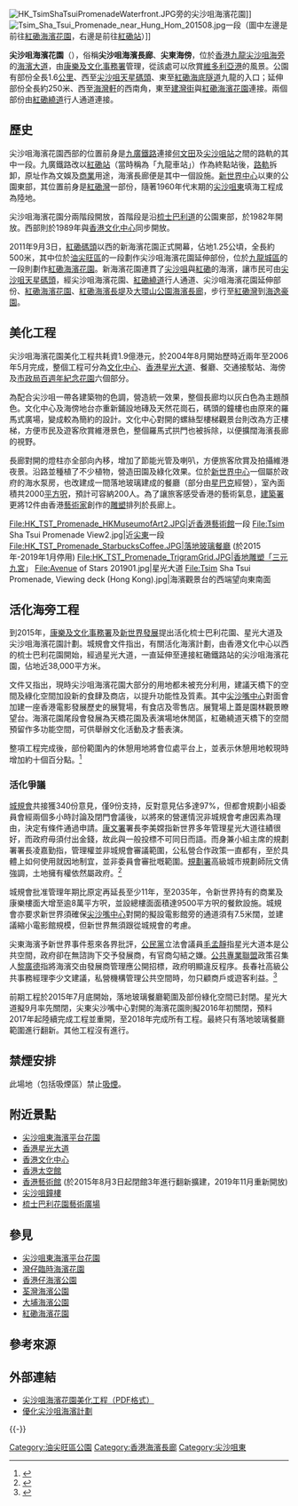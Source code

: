 {{NoteTA
|G1=Unit
}}
{{coord|22.2962|114.1771|type:landmark_region:HK|display=title}}
{{Infobox park
| name = 尖沙咀海濱花園<br/>Tsim Sha Tsui Promenade
| image = Tsim Sha Tsui Promenade 201508.jpg
| image_caption = 尖沙咀海濱花園海旁（2015年）
| type = 
| location = {{HKG}}[[九龍|九龍]][[尖沙咀海旁|尖沙咀海旁]]
| coordinates = 
| area = 
| opened = 
| operator = [[康樂及文化事務署|康樂及文化事務署]]
| visitation_num = 
| open = 每日24小時
}}
[[File:HK_TsimShaTsuiPromenadeWaterfront.JPG|right]]旁的尖沙咀海濱花園]]
[[File:Tsim_Sha_Tsui_Promenade_near_Hung_Hom_201508.jpg|right]]一段（圖中左邊是前往[[紅磡海濱花園|紅磡海濱花園]]，右邊是前往[[紅磡站|紅磡站]]）]]

'''尖沙咀海濱花園'''（{{lang-en|'''Tsim Sha Tsui Promenade'''}}），俗稱'''尖沙咀海濱長廊'''、'''尖東海傍'''，位於[[香港|香港]][[九龍|九龍]][[尖沙咀海旁|尖沙咀海旁]]的[[海濱大道|海濱大道]]，由[[康樂及文化事務署|康樂及文化事務署]]管理，從該處可以欣賞[[維多利亞港|維多利亞港]]的風景。公園有部份全長1.6[[公里|公里]]、西至[[尖沙咀天星碼頭|尖沙咀天星碼頭]]、東至[[香港海底隧道|紅磡海底隧道]]九龍的入口；延伸部份全長約250米、西至[[海灣軒|海灣軒]]的西南角，東至[[建灣街|建灣街]]與[[紅磡海濱花園|紅磡海濱花園]]連接。兩個部份由[[紅磡繞道|紅磡繞道]]行人通道連接。

==歷史==
尖沙咀海濱花園西部的位置前身是[[九廣鐵路|九廣鐵路]]連接[[何文田|何文田]]及[[尖沙咀站_(九廣鐵路)|尖沙咀站]]之間的路軌的其中一段。九廣鐵路改以[[紅磡站|紅磡站]]（當時稱為「九龍車站」）作為終點站後，[[路軌|路軌]]拆卸，原址作為文娛及[[商業|商業]]用途，海濱長廊便是其中一個設施。[[新世界中心|新世界中心]]以東的公園東部，其位置前身是[[紅磡灣|紅磡灣]]一部份，隨著1960年代末期的[[尖沙咀東|尖沙咀東]]填海工程成為陸地。

尖沙咀海濱花園分兩階段開放，首階段是沿[[梳士巴利道|梳士巴利道]]的公園東部，於1982年開放。西部則於1989年與[[香港文化中心|香港文化中心]]同步開放。

2011年9月3日，[[紅磡碼頭|紅磡碼頭]]以西的新海濱花園正式開幕，佔地1.25公頃，全長約500米，其中位於[[油尖旺區|油尖旺區]]的一段劃作尖沙咀海濱花園延伸部份，位於[[九龍城區|九龍城區]]的一段則劃作[[紅磡海濱花園|紅磡海濱花園]]。新海濱花園連貫了[[尖沙咀|尖沙咀]]與[[紅磡|紅磡]]的海濱，讓市民可由[[尖沙咀天星碼頭|尖沙咀天星碼頭]]，經尖沙咀海濱花園、[[紅磡繞道|紅磡繞道]]行人通道、尖沙咀海濱花園延伸部份、[[紅磡海濱花園|紅磡海濱花園]]、[[紅磡海濱長堤|紅磡海濱長堤]]及[[大環山公園海濱長廊|大環山公園海濱長廊]]，步行至[[紅磡灣|紅磡灣]]到[[海逸豪園|海逸豪園]]。

== 美化工程 ==
尖沙咀海濱花園美化工程共耗資1.9億港元，於2004年8月開始歷時近兩年至2006年5月完成，整個工程可分為[[香港文化中心|文化中心]]、[[香港星光大道|香港星光大道]]、餐廳、交通接駁站、海傍及[[市政局百週年紀念花園|市政局百週年紀念花園]]六個部分。

為配合尖沙咀一帶各建築物的色調，營造統一效果，整個長廊均以灰白色為主題顏色。文化中心及海傍地台亦重新鋪設地磚及天然花崗石，碼頭的鐘樓也由原來的羅馬式廣場，變成較為簡約的設計。文化中心對開的螺絲型樓梯觀景台則改為方正樓梯，方便市民及遊客欣賞維港景色，整個羅馬式拱門也被拆除，以便擴闊海濱長廊的視野。

長廊對開的燈柱亦全部向內移，增加了節能光管及喇叭，方便旅客欣賞及拍攝維港夜景。沿路並種植了不少植物，營造田園及綠化效果。位於[[新世界中心|新世界中心]]一個屬於政府的海水泵房，也改建成一間落地玻璃建成的餐廳（部分由[[星巴克|星巴克]]經營），室內面積共2000[[平方呎|平方呎]]，預計可容納200人。為了讓旅客感受香港的藝術氣息，[[建築署|建築署]]更將12件由香港[[藝術家|藝術家]]創作的[[雕塑|雕塑]]排列於長廊上。

<gallery mode="packed" heights="120" style="text-align:left">
File:HK_TST_Promenade_HKMuseumofArt2.JPG|近[[香港藝術館|香港藝術館]]一段
File:Tsim Sha Tsui Promenade View2.jpg|近[[尖東|尖東]]一段
File:HK_TST_Promenade_StarbucksCoffee.JPG|落地玻璃餐廳 (於2015年-2019年1月停用)
File:HK_TST_Promenade_TrigramGrid.JPG|香地雕塑「三元九宮」
File:Avenue of Stars 201901.jpg|星光大道
File:Tsim Sha Tsui Promenade, Viewing deck (Hong Kong).jpg|海濱觀景台的西端望向東南面
</gallery>

== 活化海旁工程 ==
到2015年，[[康樂及文化事務署|康樂及文化事務署]]及[[新世界發展|新世界發展]]提出活化梳士巴利花園、星光大道及尖沙咀海濱花園計劃。城規會文件指出，有關活化海濱計劃，由香港文化中心以西的梳士巴利花園開始，經過星光大道，一直延伸至連接紅磡鐵路站的尖沙咀海濱花園，佔地近38,000平方米。

文件又指出，現時尖沙咀海濱花園大部分的用地都未被充分利用，建議天橋下的空間及綠化空間加設新的食肆及商店，以提升功能性及質素。其中[[尖沙嘴中心|尖沙嘴中心]]對面會加建一座香港電影發展歷史的展覽場，有食店及零售店。展覽場上蓋是園林觀景瞭望台。海濱花園尾段會發展為天橋花園及表演場地休閒區，紅磡繞道天橋下的空間預留作多功能空間，可供舉辦文化活動及才藝表演。

整項工程完成後，部份範圍內的休憩用地將會位處平台上，並表示休憩用地較現時增加約十個百分點。<ref>{{Cite web |url=http://hk.apple.nextmedia.com/news/art/20150711/19216051 |title=新世界申活化尖東海旁　星光大道或封3年 《蘋果日報》 2015-07-11 |accessdate=2015-08-02 |archive-date=2015-08-14 |archive-url=https://web.archive.org/web/20150814082228/http://hk.apple.nextmedia.com/news/art/20150711/19216051 |dead-url=no }}</ref>

===活化爭議===
[[城規會|城規會]]共接獲340份意見，僅9份支持，反對意見佔多達97%，但都會規劃小組委員會經兩個多小時討論及閉門會議後，以將來的營運情況非城規會考慮因素為理由，決定有條件通過申請。[[康文署|康文署]]署長李美嫦指新世界多年管理星光大道往績很好，而政府毋須付出金錢，故此與一般投標不可同日而語。而身兼小組主席的規劃署署長凌嘉勤指，管理權並非城規會審議範圍，公私營合作政策一直都有，至於具體上如何使用就因地制宜，並非委員會審批嘅範圍。[[規劃署|規劃署]]高級城市規劃師阮文倩強調，土地擁有權依然屬政府。<ref>{{Cite web |url=http://news.mingpao.com/pns/%E5%B0%96%E6%9D%B1%E6%B5%B7%E6%BF%B1%E5%87%86%E5%84%AA%E5%8C%96%20%E6%96%B0%E4%B8%96%E7%95%8C%E5%86%8D%E7%AE%A120%E5%B9%B4%20%E6%94%BF%E5%BA%9C%E5%9B%9E%E6%87%89%E6%9C%AA%E6%8B%9B%E6%A8%99%EF%B9%95%E4%B8%8D%E9%9C%80%E5%85%AC%E5%B8%91%E4%BA%AB%E8%A9%B1%E4%BA%8B%E6%AC%8A/web_tc/article/20150822/s00002/1440179092629 |title=尖東海濱准優化 新世界再管20年 政府回應未招標﹕不需公帑享話事權 《明報》 2015-08-22 |accessdate=2015-08-22 |archive-date=2015-08-24 |archive-url=https://web.archive.org/web/20150824044417/http://news.mingpao.com/pns/%E5%B0%96%E6%9D%B1%E6%B5%B7%E6%BF%B1%E5%87%86%E5%84%AA%E5%8C%96%20%E6%96%B0%E4%B8%96%E7%95%8C%E5%86%8D%E7%AE%A120%E5%B9%B4%20%E6%94%BF%E5%BA%9C%E5%9B%9E%E6%87%89%E6%9C%AA%E6%8B%9B%E6%A8%99%EF%B9%95%E4%B8%8D%E9%9C%80%E5%85%AC%E5%B8%91%E4%BA%AB%E8%A9%B1%E4%BA%8B%E6%AC%8A/web_tc/article/20150822/s00002/1440179092629 |dead-url=no }}</ref>

城規會批准管理年期比原定再延長至少11年，至2035年，令新世界持有的商業及康樂樓面大增至逾8萬平方呎，並設總樓面面積達9500平方呎的餐飲設施。城規會亦要求新世界須確保[[尖沙嘴中心|尖沙嘴中心]]對開的擬設電影館旁的通道須有7.5米闊，並建議縮小電影館規模，但新世界無須跟從城規會的考慮。

尖東海濱予新世界事件惹來各界批評，[[公民黨_(香港)|公民黨]]立法會議員[[毛孟靜|毛孟靜]]指星光大道本是公共空間，政府卻在無諮詢下交予發展商，有官商勾結之嫌。[[公共專業聯盟|公共專業聯盟]]政策召集人[[黎廣德|黎廣德]]指將海濱交由發展商管理應公開招標，政府明顯違反程序。長春社高級公共事務經理李少文建議，私營機構管理公共空間時，勿只顧商戶或遊客利益。<ref>{{Cite web |url=http://hk.apple.nextmedia.com/news/art/20150822/19266095 |title=九成意見反對仍批准改建　 城規會　割四萬呎海濱予新世界 《蘋果日報》 2015-08-22 |accessdate=2015-08-22 |archive-date=2015-08-22 |archive-url=https://web.archive.org/web/20150822132929/http://hk.apple.nextmedia.com/news/art/20150822/19266095 |dead-url=no }}</ref>

前期工程於2015年7月底開始，落地玻璃餐廳範圍及部份綠化空間已封閉。星光大道擬9月率先關閉，尖東尖沙嘴中心對開的海濱花園則擬2016年初關閉，預料2017年起陸續完成工程並重開，至2018年完成所有工程。最終只有落地玻璃餐廳範圍進行翻新。其他工程沒有進行。

==禁煙安排==
此場地（包括吸煙區）禁止[[吸煙|吸煙]]。

==附近景點==
*[[尖沙咀東海濱平台花園|尖沙咀東海濱平台花園]]
*[[香港星光大道|香港星光大道]]
*[[香港文化中心|香港文化中心]]
*[[香港太空館|香港太空館]]
*[[香港藝術館|香港藝術館]] (於2015年8月3日起閉館3年進行翻新擴建，2019年11月重新開放)
*[[尖沙咀鐘樓|尖沙咀鐘樓]]
*[[梳士巴利花園藝術廣場|梳士巴利花園藝術廣場]]

==參見==
*[[尖沙咀東海濱平台花園|尖沙咀東海濱平台花園]]
*[[灣仔臨時海濱花園|灣仔臨時海濱花園]]
*[[香港仔海濱公園|香港仔海濱公園]]
*[[荃灣海濱公園|荃灣海濱公園]] 
*[[大埔海濱公園|大埔海濱公園]]
*[[紅磡海濱花園|紅磡海濱花園]]

== 參考來源==
{{reflist}}

== 外部連結 ==
{{commonscat|Tsim Sha Tsui Promenade}}
* [http://www.legco.gov.hk/yr03-04/chinese/panels/es/papers/es1216cb1-605-1ce.pdf 尖沙咀海濱花園美化工程（PDF格式）] {{Wayback|url=http://www.legco.gov.hk/yr03-04/chinese/panels/es/papers/es1216cb1-605-1ce.pdf |date=20060421062358 }}
* [https://web.archive.org/web/20151030095825/http://tstwaterfront.org/ch/ 優化尖沙咀海濱計劃]

{{-}}
{{香港海濱花園}}

[[Category:油尖旺區公園|Category:油尖旺區公園]]

[[Category:香港海濱長廊|Category:香港海濱長廊]]
[[Category:尖沙咀東|Category:尖沙咀東]]